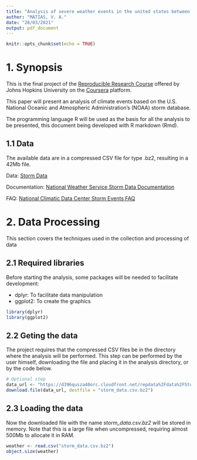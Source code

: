 ```yaml
---
title: "Analysis of severe weather events in the united states between the years 1950 and 2011"
author: "MATIAS, V. A."
date: "28/03/2021"
output: pdf_document
---
```


```r
knitr::opts_chunk$set(echo = TRUE)
```

# 1. Synopsis
<p> This is the final project of the 
[Reproducible Research Course](https://www.coursera.org/learn/reproducible-research) 
offered by Johns Hopkins University on the 
[Coursera](https://www.coursera.org/) platform.
<p> This paper will present an analysis of climate events based on the U.S. 
National Oceanic and Atmospheric Administration's (NOAA) storm database.
<p> The programming language R will be used as the basis for all the analysis 
to be presented, this document being developed with R markdown (Rmd).

## 1.1 Data
<p> The available data are in a compressed CSV file for type .bz2, 
resulting in a 42Mb file.

<p> Data: [Storm Data](https://d396qusza40orc.cloudfront.net/repdata%2Fdata%2FStormData.csv.bz2)
<p> Documentation: [National Weather Service Storm Data Documentation](https://d396qusza40orc.cloudfront.net/repdata%2Fpeer2_doc%2Fpd01016005curr.pdf)
<p> FAQ: [National Climatic Data Center Storm Events FAQ](https://d396qusza40orc.cloudfront.net/repdata%2Fpeer2_doc%2FNCDC%20Storm%20Events-FAQ%20Page.pdf)

# 2. Data Processing
<p> This section covers the techniques used in the collection and processing of data

## 2.1 Required libraries
<p> Before starting the analysis, some packages will be needed to facilitate development:

* dplyr: To facilitate data manipulation
* ggplot2: To create the graphics 
```r
library(dplyr)
library(ggplot2)
```

## 2.2 Geting the data
<p> The project requires that the compressed CSV files be in the directory 
where the analysis will be performed. This step can be performed by the user 
himself, downloading the file and placing it in the analysis directory, or 
by the code below.
```r
# Optional step
data_url <- "https://d396qusza40orc.cloudfront.net/repdata%2Fdata%2FStormData.csv.bz2"
download.file(data_url, destfile = "storm_data.csv.bz2")
```

## 2.3 Loading the data
<p> Now the downloaded file with the name _storm_data.csv.bz2_ will be stored in
memory. Note that this is a large file when uncompressed, requiring almost 500Mb
to allocate it in RAM.
```r
weather <- read.csv("storm_data.csv.bz2")
object.size(weather)
```


